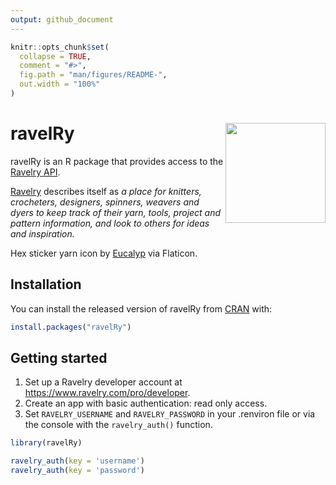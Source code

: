 ```yaml
---
output: github_document
---
```


```r
knitr::opts_chunk$set(
  collapse = TRUE,
  comment = "#>",
  fig.path = "man/figures/README-",
  out.width = "100%"
)

```

# ravelRy <img src="man/figures/ravelRy_hex.png" width="160px" align="right" />

ravelRy is an R package that provides access to the [Ravelry API](https://www.ravelry.com/groups/ravelry-api).  

[Ravelry](https://www.ravelry.com/about) describes itself as _a place for knitters, crocheters, designers, spinners, weavers and dyers to keep track of their yarn, tools, project and pattern information, and look to others for ideas and inspiration._    

Hex sticker yarn icon by [Eucalyp](https://www.flaticon.com/authors/eucalyp) via Flaticon. 

## Installation

You can install the released version of ravelRy from [CRAN](https://CRAN.R-project.org) with:

``` r
install.packages("ravelRy")
```

## Getting started    

1. Set up a Ravelry developer account at [https://www.ravelry.com/pro/developer](https://www.ravelry.com/pro/developer).  
2. Create an app with basic authentication: read only access.  
3. Set `RAVELRY_USERNAME` and `RAVELRY_PASSWORD` in your .renviron file or via the console with the `ravelry_auth()` function. 

```r
library(ravelRy)

ravelry_auth(key = 'username')
ravelry_auth(key = 'password')
```
